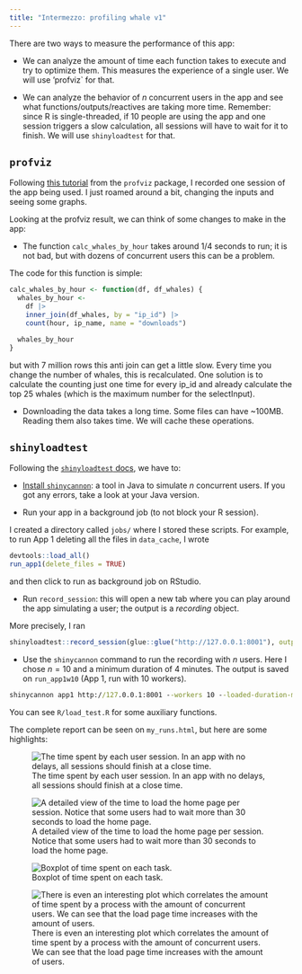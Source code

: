 ```yaml
---
title: "Intermezzo: profiling whale v1"
---
```


There are two ways to measure the performance of this app: 

- We can analyze the amount of time each function takes to execute and try to optimize them. This measures the experience of a single user. We will use 'profviz` for that.

- We can analyze the behavior of $n$ concurrent users in the app and see what functions/outputs/reactives are taking more time. Remember: since R is single-threaded, if 10 people are using the app and one session triggers a slow calculation, all sessions will have to wait for it to finish. We will use `shinyloadtest` for that.

## `profviz`

Following [this tutorial](https://profvis.r-lib.org/articles/examples.html#example-3---profiling-a-shiny-application) from the `profviz` package, I recorded one session of the app being used. I just roamed around a bit, changing the inputs and seeing some graphs.

Looking at the profviz result, we can think of some changes to make in the app:

- The function `calc_whales_by_hour` takes around 1/4 seconds to run; it is not bad, but with dozens of concurrent users this can be a problem. 

The code for this function is simple:

```r
calc_whales_by_hour <- function(df, df_whales) {
  whales_by_hour <-
    df |>
    inner_join(df_whales, by = "ip_id") |>
    count(hour, ip_name, name = "downloads")

  whales_by_hour
}
```

but with 7 million rows this anti join can get a little slow. Every time you change the number of whales, this is recalculated. One solution is to calculate the counting just one time for every ip_id and already calculate the top 25 whales (which is the maximum number for the selectInput).

- Downloading the data takes a long time. Some files can have ~100MB. Reading them also takes time. We will cache these operations.

## `shinyloadtest`

Following the [`shinyloadtest` docs](https://rstudio.github.io/shinyloadtest/index.html), we have to:

- [Install `shinycannon`](https://rstudio.github.io/shinyloadtest/articles/shinycannon.html): a tool in Java to simulate $n$ concurrent users. If you got any errors, take a look at your Java version.

- Run your app in a background job (to not block your R session).

I created a directory called `jobs/` where I stored these scripts. For example, to run App 1 deleting all the files in `data_cache`, I wrote

```r
devtools::load_all()
run_app1(delete_files = TRUE)
```

and then click to run as background job on RStudio.

- Run `record_session`: this will open a new tab where you can play around the app simulating a user; the output is a *recording* object.

More precisely, I ran

```r
shinyloadtest::record_session(glue::glue("http://127.0.0.1:8001"), output_file = "app1")
```

- Use the `shinycannon` command to run the recording with $n$ users. Here I chose $n = 10$ and a minimum duration of 4 minutes. The output is saved on `run_app1w10` (App 1, run with 10 workers).

```cmd
shinycannon app1 http://127.0.0.1:8001 --workers 10 --loaded-duration-minutes 4 --output-dir run_app1w10 --overwrite-output
```

You can see `R/load_test.R` for some auxiliary functions.

The complete report can be seen on `my_runs.html`, but here are some highlights:

![The time spent by each user session. In an app with no delays, all sessions should finish at a close time.](images/run_app1w10-1.png)

![A detailed view of the time to load the home page per session. Notice that some users had to wait more than 30 seconds to load the home page.](images/run_app1w10-2.png)

![Boxplot of time spent on each task.](images/run_app1w10-3.png)

![There is even an interesting plot which correlates the amount of time spent by a process with the amount of concurrent users. We can see that the load page time increases with the amount of users.](images/run_app1w10-4.png)